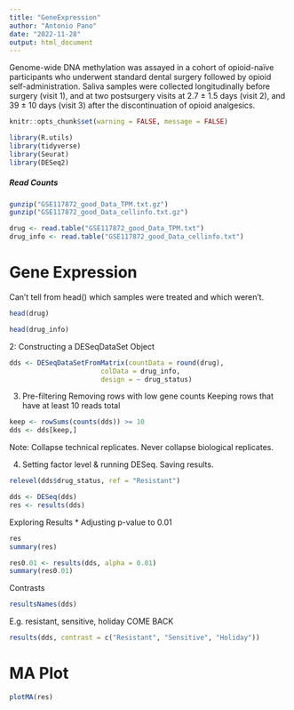 ```yaml
---
title: "GeneExpression"
author: "Antonio Pano"
date: "2022-11-28"
output: html_document
---
```



Genome-wide DNA methylation was assayed in a cohort of opioid-naïve participants who underwent standard dental surgery followed by opioid self-administration. Saliva samples were collected longitudinally before surgery (visit 1), and at two postsurgery visits at 2.7 ± 1.5 days (visit 2), and 39 ± 10 days (visit 3) after the discontinuation of opioid analgesics.


```r
knitr::opts_chunk$set(warning = FALSE, message = FALSE) 
```

```r
library(R.utils)
library(tidyverse)
library(Seurat)
library(DESeq2)
```






##### Read Counts

```r
gunzip("GSE117872_good_Data_TPM.txt.gz")
gunzip("GSE117872_good_Data_cellinfo.txt.gz")

drug <- read.table("GSE117872_good_Data_TPM.txt")
drug_info <- read.table("GSE117872_good_Data_cellinfo.txt")
```



# Gene Expression

Can't tell from head() which samples were treated and which weren't.
```r
head(drug)
```
```r
head(drug_info)
```


2: Constructing a DESeqDataSet Object
```r
dds <- DESeqDataSetFromMatrix(countData = round(drug),
                       colData = drug_info,
                       design = ~ drug_status)
```

3. Pre-filtering
Removing rows with low gene counts
Keeping rows that have at least 10 reads total
```r
keep <- rowSums(counts(dds)) >= 10
dds <- dds[keep,]
```

Note: Collapse technical replicates. Never collapse biological replicates.

4. Setting factor level & running DESeq. Saving results.
```r
relevel(dds$drug_status, ref = "Resistant")

dds <- DESeq(dds)
res <- results(dds)
```

Exploring Results
* Adjusting p-value to 0.01
```r
res
summary(res)

res0.01 <- results(dds, alpha = 0.01)
summary(res0.01)
```
Contrasts
```r
resultsNames(dds)
```
E.g. resistant, sensitive, holiday
COME BACK
```r
results(dds, contrast = c("Resistant", "Sensitive", "Holiday"))
```

# MA Plot
```r
plotMA(res)
```
